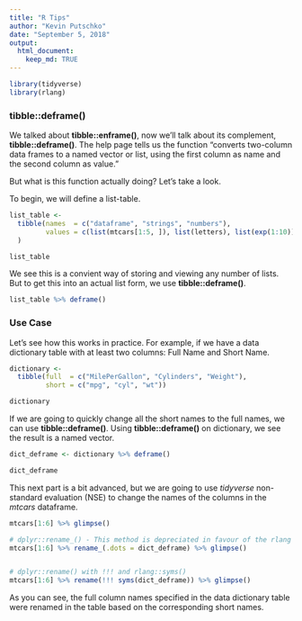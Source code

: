 ```yaml
---
title: "R Tips"
author: "Kevin Putschko"
date: "September 5, 2018"
output: 
  html_document:
    keep_md: TRUE
---
```


```r
library(tidyverse)
library(rlang)
```

### tibble::deframe()

We talked about **tibble::enframe()**, now we'll talk about its complement, **tibble::deframe()**. The help page tells us the function "converts two-column data frames to a named vector or list, using the first column as name and the second column as value."  

But what is this function actually doing? Let's take a look.

To begin, we will define a list-table.

```r
list_table <- 
  tibble(names  = c("dataframe", "strings", "numbers"),
         values = c(list(mtcars[1:5, ]), list(letters), list(exp(1:10)))
  )

list_table 
```

We see this is a convient way of storing and viewing any number of lists.  But to get this into an actual list form, we use **tibble::deframe()**.

```r
list_table %>% deframe()
```



### Use Case

Let's see how this works in practice.  For example, if we have a data dictionary table with at least two columns: Full Name and Short Name.

```r

dictionary <- 
  tibble(full  = c("MilePerGallon", "Cylinders", "Weight"),
         short = c("mpg", "cyl", "wt"))

dictionary
```

If we are going to quickly change all the short names to the full names, we can use **tibble::deframe()**.  Using **tibble::deframe()** on dictionary, we see the result is a named vector.

```r
dict_deframe <- dictionary %>% deframe()

dict_deframe
```

This next part is a bit advanced, but we are going to use *tidyverse* non-standard evaluation (NSE) to change the names of the columns in the *mtcars* dataframe.

```r
mtcars[1:6] %>% glimpse()

# dplyr::rename_() - This method is depreciated in favour of the rlang package methods
mtcars[1:6] %>% rename_(.dots = dict_deframe) %>% glimpse()


# dplyr::rename() with !!! and rlang::syms()
mtcars[1:6] %>% rename(!!! syms(dict_deframe)) %>% glimpse()

```

As you can see, the full column names specified in the data dictionary table were renamed in the table based on the corresponding short names.

